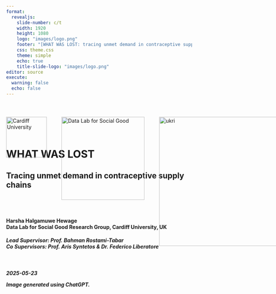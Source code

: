 ```yaml
---
format: 
  revealjs:
    slide-number: c/t
    width: 1920
    height: 1080
    logo: "images/logo.png"
    footer: "[WHAT WAS LOST: tracing unmet demand in contraceptive supply chains](https://chamara7h.github.io/talks/)"
    css: theme.css
    theme: simple
    echo: true
    title-slide-logo: "images/logo.png"
editor: source
execute:
  warning: false
  echo: false
---   
```


<div style="position: relative; width: 100%; height: 100%;">
  <!-- Cardiff logo top-left -->
  <img
    src="images/cardiff_logo.png"
    alt="Cardiff University"
    style="
      position: absolute;
      top: 40px;
      left: 0px;
      width: 110px;
      height: auto;
    "
  />

  <!-- Data Lab logo a bit to the right -->
  <img
    src="images/logo_white.png"
    alt="Data Lab for Social Good"
    style="
      position: absolute;
      top: 40px;
      left: 150px;
      width: 225px;
      height: auto;
    "
  />
  
  <img
    src="images/ukri.png"
    alt="ukri"
    style="
      position: absolute;
      top: 40px;
      left: 415px;
      width: 350px;
      height: auto;
    "
  />
  
  <img
    src="images/wgss.png"
    alt="wgsss"
    style="
      position: absolute;
      top: 40px;
      left: 805px;
      width: 75px;
      height: auto;
    "
  />
  
  <img
    src="images/usaid.png"
    alt="usaid"
    style="
      position: absolute;
      top: 40px;
      left: 930px;
      width: 110px;
      height: auto;
    "
  />
  
  
<br>
<br>
<br>
<br>
<br>


# WHAT WAS LOST {background-image="images/cover1.png" background-size="cover" background-color="#4f6952"}

<h2>
Tracing unmet demand in contraceptive supply chains
<h2>

<br>

<h4>
  Harsha Halgamuwe Hewage <br>
  Data Lab for Social Good Research Group, Cardiff University, UK 
</h4>

<h5>
Lead Supervisor: Prof. Bahman Rostami-Tabar <br>
Co Supervisors: Prof. Aris Syntetos & Dr. Federico Liberatore
<h5>

<br>

2025-05-23

::: aside
Image generated using ChatGPT.
:::

</div>

```r
#| echo: false

library(knitr)
options(knitr.graphics.auto_pdf = TRUE)
```

```r
#| label: setup
#| context: setup
#| include: false

# 1. list your CRAN packages
required_packages <- c(
  "tidyverse",
  "knitr",
  "kableExtra",
  "ggthemes",
  "patchwork",
  "tsibble",
  "feasts",
  "viridis",
  "showtext",
  "ggdist",
  'tsutils'
)

# 2. install any that are missing
new_packages <- required_packages[!required_packages %in% installed.packages()[, "Package"]]
if (length(new_packages)) {
  install.packages(new_packages)
}

# 3. load them
invisible(lapply(required_packages, library, character.only = TRUE))

# 4. register and activate the Assistant font
font_add_google("Assistant", "C:/Windows/Fonts/Assistant-Regular.ttf")
showtext_auto()
```

## Outline

<br>

- What was never `counted...`

- The fundamental question

- What we are going to do

- Numerical experiment

- What's `NEXT`

# What was never counted... {background-image="images/story.png" background-size="cover" background-color="#4f6952"}

<br>
<br>

::: aside
Image generated using ChatGPT.
::: 

## Seen the `UNSEEN`

:::: {.columns}

::: {.column style="flex: 0 0 47.5%;"}

### `Human story`: What data misses

<br>

`Nilu` went to a pharmacy for Product A. 
It was [not in stock]{.highlight-blue-big} and 
the system logs it as [zero demand.]{.highlight-blue-big}

<br>

When data is censored by stockouts or service interruptions...
[Forecasts fail...]{.highlight-blue-big}  Not just by being wrong, but by being [blind.]{.highlight-blue-big}

<br>

This creates broken trust and leads to [UNMET DEMAND.]{.highlight-blue-big}

:::

::: {.column style="flex: 0 0 47.5%; ; margin-left;"}

::: {.fragment fragment-index=0}

### `Analytical reality`: Why this matters

<br>

Stockouts [censor demand.]{.highlight-blue-big}  
Observed sales ≠ actual demand.

<br>

Inventory decisions based on this [false signal?]{.highlight-blue-big}  
Understocking → more stockouts.

<br>

Forecasts don't just underperform.
They miss the whole story.

<br>

Contraceptives aren't easily substitutable. A lost sale = [a lost opportunity for care.]{.highlight-blue-big}

:::

:::

::::

## Contraceptive products aren't easily `SUBSTITUTED`

<br>

<img src="images/types.png"
     alt="Story panel"
     style="max-width: 80%; height: auto; display: block;" />

::: aside
*Percent of women who will get pregnant within the first year of typical use.
:::

## The `BIG PICTURE`

<br>

:::: {.columns style="display: flex; align-items: center;"}

::: {.column-left style="flex: 0 0 50%; display: flex; justify-content: left;"}
<img src="images/story_4.png"
     alt="Story panel"
     style="max-width: 100%; height: auto; display: block;" />
:::

::: {.column style="flex: 0 0 50%; display: flex; flex-direction: column; justify-content: left; text-align: left;"}
In reality...

There are more than 

[218 million women]{.highlight-blue-big}

like  Nilu still have an unmet need for family planning.

Ultimately, this results in dropouts, unwanted pregnancies, and almost `7 million hospitalizations` each year in developing countries.
:::

::::

::: aside
Image generated using ChatGPT.

Sources: USAID, 2020; PATH, 2019; Mukasa et al., 2017; Gilda et al., 2016 
:::

## Why this is `critical`

<br>

:::: {.columns style="display: flex; align-items: center;"}

::: {.column-left style="flex: 0 0 40%; display: flex; justify-content: left;"}
<img src="images/background.png"
     alt="Story panel"
     style="max-width: 100%; height: auto; display: block;" />
:::

::: {.column style="flex: 0 0 60%; display: flex; flex-direction: column; justify-content: left; text-align: left;"}

::: {.fragment fragment-index=0}
- Frequent stockouts are common in family planning supply chains, especially in developing countries, significantly impacting public health outcomes.
:::

::: {.fragment fragment-index=1}
- During my recent field visit to Ethiopia, stockouts were repeatedly identified by demand planners as a major barrier to effective contraceptive supply management.
:::

::: {.fragment fragment-index=2}
- Traditional forecasting methods fail under censorship.
:::

::: {.fragment fragment-index=3}
- Prior research inadequately addresses demand estimation under conditions of frequent stockouts and interruptions, often leading to biased forecasts and suboptimal inventory decisions.
:::

:::

::::

::: aside
Image generated using ChatGPT.

Sources: Bijvank et al., 2011; Karimi et al., 2021; Thanos et as., 2022 ; Trapero, 2024
:::

# The fundamental question

## Key definitions

<br>

- `Stockouts`: Periods when demand is higher than available inventory, leading to censored observations of demand.

- `Interruptions`: Periods when no products are issued despite available stock, thus artificially recorded as zero demand.

- `Censored Demand`: Demand occurring during periods when products are unavailable (stockouts or interruptions), thus not fully observable.

- `True Demand`: Actual demand that would have occurred if sufficient stock was available.

## Censorship scenarios

How can a demand forecasting and inventory optimization model that incorporates lost sales estimation and contextual field data enhance contraceptive supply chain performance and reduce stockouts in developing countries?

```r
#| echo: false
#| warning: false
#| label: fig-plot
#| fig-width: 14
#| fig-height: 5
#| fig-cap: "Censorship scenarios in family planning supply chains."

synthetic_tsibble <- read_rds('data/tidy_data/synthetic_data.rds')

# pick one series per

selected <- synthetic_tsibble |>
  filter(store == 'S51', product == 'P8')

# grab the full time‐slice for those series

plot_df <- synthetic_tsibble |>
  semi_join(selected, by = c("series_category","series_type","store","product")) |> 
  mutate(series_type     = str_to_sentence(series_type),
         series_category = str_to_sentence(series_category)) |> 
  group_by(series_category, series_type, store, product) |>
  arrange(date) |>
  mutate(period = row_number()) |>
  ungroup()


# build shading rectangles for each contiguous run of censorship

shade_df <- plot_df |>
  as_tibble() |> 
  arrange(series_category, series_type, store, product, period) |>
  group_by(series_category, series_type, store, product) |>
  mutate(
    run_id = cumsum(
      c(TRUE, censorship_type[-1] != censorship_type[-n()])  
    )
  ) |>
  group_by(series_category, series_type, store, product, run_id, censorship_type) |>
  summarize(start = min(period), end = max(period), .groups = "drop") |>
  filter(censorship_type != "none")

# plot

ggplot() +
  geom_rect(
    data = shade_df,
    aes(xmin = start, xmax = end, ymin = -Inf, ymax = Inf, fill = censorship_type), 
    inherit.aes = FALSE, alpha = 0.25) +
  
  geom_rect(data = shade_df |> 
              filter(start == end),
            aes(xmin = start, xmax = end, ymin = -Inf, ymax = Inf, colour = censorship_type),
            inherit.aes = FALSE, fill = NA,
            size = 0.5, alpha = 0.05, show.legend = FALSE) +
  
  geom_line(data = plot_df,
            aes(x = period, y = actual_demand, colour = "Actual", linetype = "Actual"),
            size = 0.5) +
  
  geom_line(data = plot_df,
            aes(x = period, y = observed_demand, colour = "Observed", linetype = "Observed"),
            size = 0.5) +
  
  scale_fill_manual(name = "Censorship type", values = c(censored   = "#E69F00", disruption = "#0072B2"),
                    labels = c(censored   = "Stockout", disruption = "Interruption")) +
  
  scale_colour_manual(name   = "Demand", values = c(Actual = "black", Observed = "red")) +
  
  scale_linetype_manual(name = "Demand",values = c(Actual = "solid", Observed = "dashed")) +
  
  labs(x = "Period", y = "Demand") +
  theme_few(base_family = "Assistant", base_size = 22) +
  theme(
    strip.text         = element_text(face = "bold"),
    panel.grid.minor   = element_blank(),
    panel.border       = element_rect(colour = "lightgrey", fill = NA),
    panel.spacing      = unit(0.5, "lines")
  )


```

# What we are going to do

## How we can fill the gaps

<br>

:::: {.columns style="display: flex; align-items: center;"}

::: {.column-left style="flex: 0 0 40%; display: flex; justify-content: left;"}
<img src="images/rqs.png"
     alt="Story panel"
     style="max-width: 100%; height: auto; display: block;" />
:::

::: {.column style="flex: 0 0 60%; display: flex; flex-direction: column; justify-content: left; text-align: left;"}

::: {.fragment fragment-index=0}
::: {.fragment fragment-index=0}
- <span style="color:#0072B2;"><strong>RQ1:</strong></span> How accurately can a Tobit Kalman Filter with conformal prediction estimate true demand under censorship?
:::
:::

::: {.fragment fragment-index=1}
- <span style="color:#E69F00;"><strong>RQ2:</strong></span> How does demand reconstruction improve inventory performance compared to baseline planning methods?
:::

::: {.fragment fragment-index=2}
- <span style="color:#009E73;"><strong>RQ3:</strong></span> How do planners adjust their orders in response to proposed model-generated recommendations?
:::

:::

::::

::: aside
Image generated using ChatGPT.
:::

## Our proposed framework

<br>

<img src="images/plan.png"
     alt="Story panel"
     style="max-width: 100%; height: auto; display: block;" />
     
## `First stage`: estimating true demand under censorship using tobit kalman filtering and conformal prediction

<img src="images/tkf_cp_framework.png"
     alt="Story panel"
     style="max-width: 80%; height: auto; display: block;" />

## `First stage`: estimating true demand under censorship using tobit kalman filtering and conformal prediction

<br>

::: {.r-stack}
![](images/tkf_cp_framework_1.png){.fragment width=45%}

![](images/tkf_cp_framework_2.png){.fragment width=45%}

![](images/tkf_cp_framework_3.png){.fragment width=45%}

![](images/tkf_cp_framework_4.png){.fragment width=45%}

![](images/tkf_cp_framework_5.png){.fragment width=45%}

![](images/tkf_cp_framework_6.png){.fragment width=45%}

:::

# Numerical experiment

## Experiment setup

<br>

![](images/num_experiment.png)

## Synthetic data exploration - `example`

```r
#| echo: false
#| cache: false
#| fig-width: 20
#| fig-height: 10
#| fig-cap: "Actual vs. observed demand for one representative series per type × category, with disruptions and censoring shaded."

# grab the full time‐slice for those series

plot_df <- synthetic_tsibble |>
  mutate(series_type     = str_to_sentence(series_type)) |> 
  group_by(series_type, store, product) |>
  arrange(date) |>
  mutate(period = row_number()) |>
  ungroup()

# build shading rectangles for each contiguous run of censorship

shade_df <- plot_df |>
  as_tibble() |> 
  arrange(series_category, series_type, store, product, period) |>
  group_by(series_category, series_type, store, product) |>
  mutate(
    run_id = cumsum(
      c(TRUE, censorship_type[-1] != censorship_type[-n()])  
    )
  ) |>
  group_by(series_type, store, product, run_id, censorship_type) |>
  summarize(start = min(period), end = max(period), .groups = "drop") |>
  filter(censorship_type != "none")

# plot

ggplot() +
  geom_rect(
    data = shade_df,
    aes(xmin = start, xmax = end, ymin = -Inf, ymax = Inf, fill = censorship_type), 
    inherit.aes = FALSE, alpha = 0.25) +
  
  geom_rect(data = shade_df |> 
              filter(start == end),
            aes(xmin = start, xmax = end, ymin = -Inf, ymax = Inf, colour = censorship_type),
            inherit.aes = FALSE, fill = NA,
            size = 0.5, alpha = 0.05, show.legend = FALSE) +
  
  geom_line(data = plot_df,
            aes(x = period, y = actual_demand, colour = "Actual", linetype = "Actual"),
            size = 0.5) +
  
  geom_line(data = plot_df,
            aes(x = period, y = observed_demand, colour = "Observed", linetype = "Observed"),
            size = 0.5) +
  
  facet_wrap(~series_type, scales = "free_y", ncol = 1) +
  
  scale_fill_manual(name = "Censorship type", values = c(censored   = "#E69F00", disruption = "#0072B2"),
                    labels = c(censored   = "Censored", disruption = "Disruption")) +
  
  scale_colour_manual(name   = "Demand", values = c(Actual = "black", Observed = "red")) +
  
  scale_linetype_manual(name = "Demand",values = c(Actual = "solid", Observed = "dashed")) +
  
  labs(x = "Period", y = "Demand") +
  theme_few(base_family = "Assistant", base_size = 36) +
  theme(
    strip.text         = element_text(face = "bold"),
    panel.grid.minor   = element_blank(),
    panel.border       = element_rect(colour = "lightgrey", fill = NA),
    panel.spacing      = unit(0.5, "lines")
  )

```

# What did we find?

## Overall forecasting and inventory performance across models

<br>

```r
#| echo: false
#| results: asis

point_acc <- read_rds('data/results/num_ex_point_acc.rds')
prob_acc  <- read_rds('data/results/num_ex_prob_acc.rds')
inv_meas  <- read_rds('data/results/numerical_experiment_sim.rds')

num_ex_metrics <- point_acc |>
  left_join(prob_acc, by = c('series_category','series_type','store','product','model')) |>
  left_join(inv_meas,  by = c('series_category','series_type','store','product','model'))

# 1) Build & round your summary table
df <- num_ex_metrics |>
  filter(!model %in% c("tkf_cp","snaive")) |>
  group_by(model) |>
  summarise(
    across(where(is.numeric), ~ mean(.x, na.rm = TRUE), .names = "{.col}_mean"),
    .groups = "drop"
  ) |>
  mutate(model = case_when(
    model == "lr"             ~ "Linear Regression",
    model == "moving_average" ~ "Moving Average",
    model == "naive"          ~ "Naive",
    model == "tkf_cp_cv"      ~ "TKF CP"
  )) |>
  arrange(mase_mean) |>
  select(
    model,
    mase_mean,
    avg_pinball_loss_mean,
    CSL_mean,
    lost_sales_rate_mean,
    avg_inventory_investment_mean
  ) |>
  mutate(across(ends_with("_mean"), ~ round(.x, 2))) |>
  mutate(across(everything(), as.character)) |>
  add_row(
    model                         = "",
    mase_mean                     = "",
    avg_pinball_loss_mean         = "",
    CSL_mean                      = "",
    lost_sales_rate_mean          = "",
    avg_inventory_investment_mean = ""
  ) |>
  rename(
    Method                        = model,
    `MASE (mean)`                 = mase_mean,
    `Pin Ball Loss - q95 (mean)`  = avg_pinball_loss_mean,
    `CSL (mean)`                  = CSL_mean,
    `Lost Sales Rate (mean)`      = lost_sales_rate_mean,
    `Inventory Coverage (mean)`   = avg_inventory_investment_mean
  )

# 2) Compute the “best” thresholds (ignore blank row)
mase_best <- min(as.numeric(df$`MASE (mean)`),                    na.rm = TRUE)
pbl_best  <- min(as.numeric(df$`Pin Ball Loss - q95 (mean)`),    na.rm = TRUE)
csl_best  <- max(as.numeric(df$`CSL (mean)`),                    na.rm = TRUE)
lsr_best  <- min(as.numeric(df$`Lost Sales Rate (mean)`),        na.rm = TRUE)
icov_best <- max(as.numeric(df$`Inventory Coverage (mean)`),     na.rm = TRUE)

# 3) Bold & colour **only** the best cell in each column
df_fmt <- df |>
  mutate(
    `MASE (mean)` = cell_spec(
      `MASE (mean)`,
      bold   = as.numeric(`MASE (mean)`) == mase_best,
      color  = if_else(
        as.numeric(`MASE (mean)`) == mase_best,
        "#4D59AC",    # best → brand blue
        "black",      # others → black
        missing = "black"
      ),
      escape = FALSE
    ),
    `Pin Ball Loss - q95 (mean)` = cell_spec(
      `Pin Ball Loss - q95 (mean)`,
      bold   = as.numeric(`Pin Ball Loss - q95 (mean)`) == pbl_best,
      color  = if_else(
        as.numeric(`Pin Ball Loss - q95 (mean)`) == pbl_best,
        "#4D59AC",
        "black",
        missing = "black"
      ),
      escape = FALSE
    ),
    `CSL (mean)` = cell_spec(
      `CSL (mean)`,
      bold   = as.numeric(`CSL (mean)`) == csl_best,
      color  = if_else(
        as.numeric(`CSL (mean)`) == csl_best,
        "#4D59AC",
        "black",
        missing = "black"
      ),
      escape = FALSE
    ),
    `Lost Sales Rate (mean)` = cell_spec(
      `Lost Sales Rate (mean)`,
      bold   = as.numeric(`Lost Sales Rate (mean)`) == lsr_best,
      color  = if_else(
        as.numeric(`Lost Sales Rate (mean)`) == lsr_best,
        "#4D59AC",
        "black",
        missing = "black"
      ),
      escape = FALSE
    ),
    `Inventory Coverage (mean)` = cell_spec(
      `Inventory Coverage (mean)`,
      bold   = as.numeric(`Inventory Coverage (mean)`) == icov_best,
      color  = if_else(
        as.numeric(`Inventory Coverage (mean)`) == icov_best,
        "#DC5555",
        "black",
        missing = "black"
      ),
      escape = FALSE
    )
  )

# 4) Emit the HTML table with your custom class
df_fmt |>
  kbl(
    format     = "html",
    escape     = FALSE,
    table.attr = 'class="table-custom"',
    align      = "lrrrrr"
  ) |>
  kable_styling(full_width = FALSE, font_size = 40)

```

## Performance evaluation - Nemenyi test

```r
#| label: fig-metrics_sig
#| echo: false
#| cache: false
#| message: false
#| fig-width: 22.5
#| fig-height: 10
#| fig-cap: "Average ranks of forecasting methods with 95% confidence intervals based on the Nemenyi test for all metrics. Lower ranks indicate better performance."

recode_models <- function(df) {
  df |>
    mutate(model = case_when(
      model == "lr"             ~ "Linear Regression",
      model == "moving_average" ~ "Moving Average",
      model == "naive"          ~ "Naive",
      model == "tkf_cp_cv"      ~ "TKF CP"
    ))
}

# 1) Prepare each metric’s tidy data for Nemenyi
df_tidy_mase <- num_ex_metrics |>
  filter(!model %in% c("tkf_cp","snaive")) |>
  recode_models() |>
  select(-c(rmse, series_category, series_type, crps, CSL,
            lost_sales_rate, avg_inventory_investment, avg_pinball_loss)) |>
  pivot_wider(
    id_cols     = c(store, product),
    names_from  = model,
    values_from = mase
  ) |>
  select(-c(store, product))

df_tidy_pbl <- num_ex_metrics |>
  filter(!model %in% c("tkf_cp","snaive")) |>
  recode_models() |>
  select(-c(rmse, series_category, series_type, crps, CSL,
            lost_sales_rate, avg_inventory_investment, mase)) |>
  pivot_wider(
    id_cols     = c(store, product),
    names_from  = model,
    values_from = avg_pinball_loss
  ) |>
  select(-c(store, product))

df_tidy_csl <- num_ex_metrics |>
  filter(!model %in% c("tkf_cp","snaive")) |>
  recode_models() |>
  mutate(CSL_inv = 1 - CSL) |>
  select(-c(rmse, series_category, series_type, crps, mase,
            lost_sales_rate, avg_inventory_investment, avg_pinball_loss, CSL)) |>
  pivot_wider(
    id_cols     = c(store, product),
    names_from  = model,
    values_from = CSL_inv
  ) |>
  select(-c(store, product))

df_tidy_lsr <- num_ex_metrics |>
  filter(!model %in% c("tkf_cp","snaive")) |>
  recode_models() |>
  select(-c(rmse, series_category, series_type, crps, CSL,
            mase, avg_inventory_investment, avg_pinball_loss)) |>
  pivot_wider(
    id_cols     = c(store, product),
    names_from  = model,
    values_from = lost_sales_rate
  ) |>
  select(-c(store, product))

df_tidy_inv <- num_ex_metrics |>
  filter(!model %in% c("tkf_cp","snaive")) |>
  recode_models() |>
  select(-c(rmse, series_category, series_type, crps, CSL,
            mase, avg_pinball_loss, lost_sales_rate)) |>
  pivot_wider(
    id_cols     = c(store, product),
    names_from  = model,
    values_from = avg_inventory_investment
  ) |>
  select(-c(store, product))

# 1) Define a 2×3 layout: 1 and 2 in row 1, a blank in (1,3); 
#    then 3,4,5 in row 2.

lm <- matrix(c(
  1, 2,
  3, 4
), nrow = 2, byrow = TRUE)

# 2) Tell R to use that layout, with equal widths/heights
layout(lm, widths = c(1,1), heights = c(1,1))

# 3) Plot margins & font
par(mar = c(3, 3, 2, 1), oma = c(0, 0, 0, 0), family = "Assistant", cex = 2.25)


# Top‐right: blank
# plot.new()

p1 <- nemenyi(df_tidy_mase,
       conf.level = 0.95,
       plottype   = "vmcb",
       main       = "MASE",
       line = 0.5)

p2 <- nemenyi(df_tidy_pbl,
       conf.level = 0.95,
       plottype   = "vmcb",
       main       = "Pin Ball Loss (q95)",
       line = 0.5)

# Bottom‐left: Achieved CSL (inverted for higher=better)
p3 <- nemenyi(df_tidy_csl,
       conf.level = 0.95,
       plottype   = "vmcb",
       main       = "CSL",
       line = 0.5)

# Bottom‐middle: Lost Sales Rate
p4 <- nemenyi(df_tidy_lsr,
       conf.level = 0.95,
       plottype   = "vmcb",
       main       = "Lost Sales Rate",
       line = 0.5)

```

## Performance evaluation - forecasting

```r
#| label: fig-fc_metrics_plot
#| echo: false
#| cache: false
#| fig-width: 20
#| fig-height: 10
#| fig-cap: "Forecasting metrics for each series type for the different forecasting methods."

# 1) Prepare long‐format data
plot_df <- num_ex_metrics |>
  filter(!model %in% c("tkf_cp", "snaive")) |>
  mutate(
    model = case_when(
      model == "lr"             ~ "Linear Regression",
      model == "moving_average" ~ "Moving Average",
      model == "naive"          ~ "Naive",
      model == "tkf_cp_cv"      ~ "TKF CP"
    ),
    model = factor(model, levels = c("TKF CP", "Naive", "Moving Average", "Linear Regression")),
    series_type = factor(
      series_type,
      levels = c("lumpy", "erratic", "smooth"),
      labels = str_to_sentence(c("lumpy", "erratic", "smooth"))
    )
  ) |>
  filter(!model %in% c("Naive", "Linear Regression")) |> 
  pivot_longer(
    cols = c(mase, avg_pinball_loss, CSL, lost_sales_rate, avg_inventory_investment),
    names_to  = "measure",
    values_to = "value"
  ) |>
  mutate(
    measure = factor(
      measure,
      levels = c("mase", "avg_pinball_loss", "CSL", "lost_sales_rate", "avg_inventory_investment"),
      labels = c(
        "MASE",
        "Pinball Loss (q95)",
        "Achieved CSL",
        "Lost Sales Rate",
        "Inventory Coverage"
      )
    )
  )

# 2) Compute means
mean_df <- plot_df |>
  group_by(series_type, model, measure) |>
  summarise(mean_val = mean(value, na.rm = TRUE), .groups = "drop")

# 3) Define palette
pal <- c(
  'Linear Regression' = "black",
  'Moving Average'              = "#D55E00",
  'Naive'             = "#E69F00",
  'TKF CP'            = "#0072B2"
)

# Plot: Average MASE & Pinball Loss side by side 

p1 <- plot_df |>
  filter(measure == "MASE") |>
  ggplot(aes(x = series_type, y = value, colour = model, fill = model, group = model)) +
  ggdist::stat_halfeye(
    position = "identity",
    width    = 0.6,
    alpha    = 0.4,
    .width   = 0,
    point_interval = NULL
  ) +
  geom_line(
    data     = mean_df |> filter(measure == 'MASE'),
    aes(y    = mean_val),
    size     = 0.8,
    position = "identity"
  ) +
  geom_point(
    data     = mean_df |> filter(measure == 'MASE'),
    aes(y    = mean_val),
    size     = 3,
    shape    = 21,
    fill     = "white",
    stroke   = 1,
    position = "identity"
  ) +
  scale_colour_manual(name = "Model", values = pal) +
  scale_fill_manual(name = "Model", values = pal) +
  labs(x = "Series type", y = NULL, title = 'MASE') +
  theme_few(base_family = "Assistant", base_size = 36) +
  theme(
    legend.position = 'bottom',
    strip.text = element_text(face = "bold"),
    panel.grid.minor = element_blank(),
    panel.border = element_rect(colour = "lightgrey", fill = NA),
    panel.spacing = unit(0.5, "lines")
  ) +
  coord_cartesian(ylim = c(0, 3))

p2 <- plot_df |>
  filter(measure == "Pinball Loss (q95)") |>
  ggplot(aes(x = series_type, y = value, colour = model, fill = model, group = model)) +
  ggdist::stat_halfeye(
    position = "identity",
    width    = 0.6,
    alpha    = 0.4,
    .width   = 0,
    point_interval = NULL
  ) +
  geom_line(
    data     = mean_df |> filter(measure %in% c("Pinball Loss (q95)")),
    aes(y    = mean_val),
    size     = 0.8,
    position = "identity"
  ) +
  geom_point(
    data     = mean_df |> filter(measure %in% c("Pinball Loss (q95)")),
    aes(y    = mean_val),
    size     = 3,
    shape    = 21,
    fill     = "white",
    stroke   = 1,
    position = "identity"
  ) +
  scale_colour_manual(name = "Model", values = pal) +
  scale_fill_manual(name = "Model", values = pal) +
  labs(x = "Series type", y = NULL, title = 'Pinball Loss (q95)') +
  theme_few(base_family = "Assistant", base_size = 36) +
  theme(
    legend.position = 'bottom',
    strip.text = element_text(face = "bold"),
    panel.grid.minor = element_blank(),
    panel.border = element_rect(colour = "lightgrey", fill = NA),
    panel.spacing = unit(0.5, "lines")
  ) 

(p1 | p2) +
  plot_layout(ncol = 2, guides = "collect") &
  theme(legend.position = "bottom")

```

## Performance evaluation - inventory

```r
#| label: fig-inv_metrics_plot
#| echo: false
#| cache: false
#| message: false
#| fig-width: 20
#| fig-height: 10
#| fig-cap: "Inentory metrics for each series type for the different forecasting methods."

# Plot: Achieved CSL, Lost Sales Rate  & Inventory Coverage

p1 <- plot_df |>
  filter(measure == "Achieved CSL") |>
  ggplot(aes(x = series_type, y = value, colour = model, fill = model, group = model)) +
  ggdist::stat_halfeye(
    position = "identity",
    width    = 0.6,
    alpha    = 0.4,
    .width   = 0,
    point_interval = NULL
  ) +
  geom_line(
    data     = mean_df |> filter(measure == 'Achieved CSL'),
    aes(y    = mean_val),
    size     = 0.8,
    position = "identity"
  ) +
  geom_point(
    data     = mean_df |> filter(measure == 'Achieved CSL'),
    aes(y    = mean_val),
    size     = 3,
    shape    = 21,
    fill     = "white",
    stroke   = 1,
    position = "identity"
  ) +
  scale_colour_manual(name = "Model", values = pal, guide  = "none") +
  scale_fill_manual(name = "Model", values = pal) +
  labs(x = "Series type", y = NULL, title = 'Achieved CSL') +
  theme_few(base_family = "Assistant", base_size = 36) +
  theme(
    strip.text = element_text(face = "bold"),
    panel.grid.minor = element_blank(),
    panel.border = element_rect(colour = "lightgrey", fill = NA),
    panel.spacing = unit(0.5, "lines")
  ) 

p2 <- plot_df |>
  filter(measure == "Lost Sales Rate") |>
  ggplot(aes(x = series_type, y = value, colour = model, fill = model, group = model)) +
  ggdist::stat_halfeye(
    position = "identity",
    width    = 0.6,
    alpha    = 0.4,
    .width   = 0,
    point_interval = NULL
  ) +
  geom_line(
    data     = mean_df |> filter(measure == 'Lost Sales Rate'),
    aes(y    = mean_val),
    size     = 0.8,
    position = "identity"
  ) +
  geom_point(
    data     = mean_df |> filter(measure == 'Lost Sales Rate'),
    aes(y    = mean_val),
    size     = 3,
    shape    = 21,
    fill     = "white",
    stroke   = 1,
    position = "identity"
  ) +
  scale_colour_manual(name = "Model", values = pal, guide  = "none") +
  scale_fill_manual(name = "Model", values = pal) +
  labs(x = "Series type", y = NULL, title = 'Lost Sales Rate') +
  theme_few(base_family = "Assistant", base_size = 36) +
  theme(
    strip.text = element_text(face = "bold"),
    panel.grid.minor = element_blank(),
    panel.border = element_rect(colour = "lightgrey", fill = NA),
    panel.spacing = unit(0.5, "lines")
  )

p3 <- plot_df |>
  filter(measure == "Inventory Coverage" & value < 300) |>
  ggplot(aes(x = series_type, y = value, colour = model, fill = model, group = model)) +
  ggdist::stat_halfeye(
    position = "identity",
    width    = 0.6,
    alpha    = 0.4,
    .width   = 0,
    point_interval = NULL
  ) +
  geom_line(
    data     = mean_df |> filter(measure == 'Inventory Coverage'),
    aes(y    = mean_val),
    size     = 0.8,
    position = "identity"
  ) +
  geom_point(
    data     = mean_df |> filter(measure == 'Inventory Coverage'),
    aes(y    = mean_val),
    size     = 3,
    shape    = 21,
    fill     = "white",
    stroke   = 1,
    position = "identity"
  ) +
  scale_colour_manual(name = "Model", values = pal, guide  = "none") +
  scale_fill_manual(name = "Model", values = pal) +
  labs(x = "Series type", y = NULL, title = 'Inventory Coverage') +
  theme_few(base_family = "Assistant", base_size = 36) +
  theme(
    strip.text = element_text(face = "bold"),
    panel.grid.minor = element_blank(),
    panel.border = element_rect(colour = "lightgrey", fill = NA),
    panel.spacing = unit(0.5, "lines")
  ) +
  coord_cartesian(ylim = c(0, 10))

(p1 | p2 |p3) +
  plot_layout(ncol = 3, guides = "collect") &
  theme(legend.position = "bottom")

```

# What's `NEXT`

## Way forward

:::: {.columns style="display: flex; align-items: center;"}

::: {.column-left style="flex: 0 0 50%; display: flex; justify-content: left;"}
<img src="images/story_5.png"
     alt="Story panel"
     style="max-width: 90%; height: auto; display: block;" />
:::

::: {.column style="flex: 0 0 50%; display: flex; flex-direction: column; justify-content: left; text-align: left;"}
Develop a quantile-based inventory policy
→ `Incorporate uncertainty directly into order decisions`

<br>

Extend empirical model with external covariates
→ `Account for special events, disruptions, and policy shifts`

<br>

Conduct lab experiment with real demand planners
→ `Measure how model recommendations affect decision-making`

:::

::::

::: aside
Image generated using ChatGPT.
:::

## Materials

<br>

<img src="images/git.png"
     style="max-width: 10%; height: auto; display: block;" />

You can find the slides [here](https://chamara7h.github.io/talks/).

# Any questions or thoughts? 💬

##

![](images/follow_us.png){fig-align="center"}